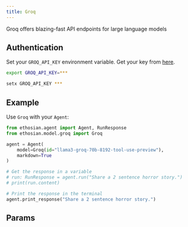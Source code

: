 ```yaml
---
title: Groq
---
```


Groq offers blazing-fast API endpoints for large language models

## Authentication

Set your `GROQ_API_KEY` environment variable. Get your key from [here](https://console.groq.com/keys).

<CodeGroup>

```bash Mac
export GROQ_API_KEY=***
```

```bash Windows
setx GROQ_API_KEY ***
```

</CodeGroup>

## Example

Use `Groq` with your `Agent`:

<CodeGroup>

```python agent.py
from ethosian.agent import Agent, RunResponse
from ethosian.model.groq import Groq

agent = Agent(
    model=Groq(id="llama3-groq-70b-8192-tool-use-preview"),
    markdown=True
)

# Get the response in a variable
# run: RunResponse = agent.run("Share a 2 sentence horror story.")
# print(run.content)

# Print the response in the terminal
agent.print_response("Share a 2 sentence horror story.")

```

</CodeGroup>

## Params

<Snippet file="model-groq-params.mdx" />
